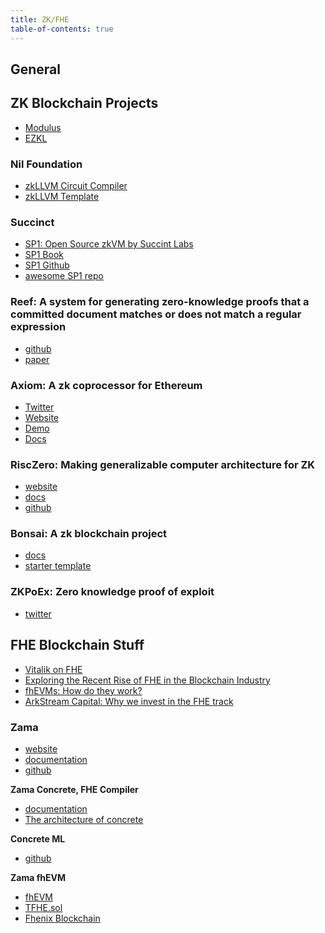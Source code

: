 ```yaml
---
title: ZK/FHE
table-of-contents: true
---
```


## General



## ZK Blockchain Projects 

- [Modulus](https://www.modulus.xyz/)
- [EZKL](https://ezkl.xyz/)

### Nil Foundation

- [zkLLVM Circuit Compiler](https://github.com/NilFoundation/zkLLVM)
- [zkLLVM Template](https://github.com/NilFoundation/zkllvm-template)

### Succinct

- [SP1: Open Source zkVM by Succint Labs](https://blog.succinct.xyz/introducing-sp1/)
- [SP1 Book](https://succinctlabs.github.io/sp1/)
- [SP1 Github](https://github.com/succinctlabs/sp1)
- [awesome SP1 repo](https://github.com/gakonst/awesome-sp1)

### Reef: A system for generating zero-knowledge proofs that a committed document matches or does not match a regular expression

- [github](https://github.com/eniac/Reef)
- [paper](https://eprint.iacr.org/2023/1886)

### Axiom: A zk coprocessor for Ethereum

- [Twitter](https://twitter.com/axiom_xyz)
- [Website](www.axiom.xyz)
- [Demo](demo.axiom.xyz)
- [Docs](docs.axiom.xyz)

### RiscZero: Making generalizable computer architecture for ZK 

- [website](https://www.risczero.com/)
- [docs](https://dev.risczero.com/)
- [github](https://github.com/risc0/risc0)

### Bonsai: A zk blockchain project

- [docs](https://dev.bonsai.xyz/)
- [starter template](https://github.com/risc0/bonsai-foundry-template)

### ZKPoEx: Zero knowledge proof of exploit 

- [twitter](https://twitter.com/zkpoex)



## FHE Blockchain Stuff

- [Vitalik on FHE](https://vitalik.ca/general/2020/07/20/homomorphic.html)
- [Exploring the Recent Rise of FHE in the Blockchain Industry](https://medium.com/@mustafa.hourani/explaining-the-recent-rise-of-fully-homomorphic-encryption-in-the-blockchain-industry-c7081fa05458)
- [fhEVMs: How do they work?](https://medium.com/@whaleslee/fhevms-how-do-they-work-c13ea8a4d4c0)
- [ArkStream Capital: Why we invest in the FHE track](https://www.coinlive.com/news/arkstream-capital-why-we-invest-in-the-fhe-track)

### Zama

- [website](https://www.zama.ai/)
- [documentation](https://docs.zama.ai/homepage/)
- [github](https://github.com/zama-ai)

**Zama Concrete, FHE Compiler**

- [documentation](https://docs.zama.ai/concrete)
- [The architecture of concrete](https://www.zama.ai/post/the-architecture-of-concrete-zama-fully-homomorphic-encryption-compiler-leveraging-mlir)

**Concrete ML**

- [github](https://github.com/zama-ai/concrete-ml)

**Zama fhEVM**

- [fhEVM](https://github.com/zama-ai/fhevm/blob/main/fhevm-whitepaper.pdf)
- [TFHE.sol](https://github.com/zama-ai/fhevm/blob/main/lib/TFHE.sol)
- [Fhenix Blockchain](https://twitter.com/FhenixIO)


